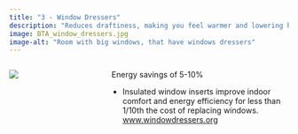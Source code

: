 ```yaml
---
title: "3 - Window Dressers"
description: "Reduces draftiness, making you feel warmer and lowering heating costs"
image: BTA_window_dressers.jpg
image-alt: "Room with big windows, that have windows dressers"
---
```


:::: {.columns}

::: {.column width="20%"}
![](BTA_window_dressers.jpg)
:::

::: {.column width="10%"}
<!-- empty column to create gap -->
:::

::: {.column width="70%"}

 Energy savings of 5-10%

-   Insulated window inserts improve indoor comfort and energy efficiency for less than 1/10th the cost of replacing windows. [www.windowdressers.org](http://www.windowdressers.org/) 

:::

::::
